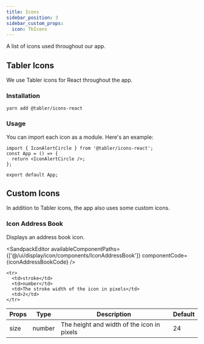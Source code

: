 ```yaml
---
title: Icons
sidebar_position: 3
sidebar_custom_props:
  icon: TbIcons
---
```



A list of icons used throughout our app. 

## Tabler Icons

We use Tabler icons for React throughout the app. 

### Installation

```
yarn add @tabler/icons-react
```

### Usage

You can import each icon as a module. Here's an example:

```
import { IconAlertCircle } from '@tabler/icons-react';
const App = () => {
  return <IconAlertCircle />;
};

export default App;
```

## Custom Icons

In addition to Tabler icons, the app also uses some custom icons.  

### Icon Address Book

Displays an address book icon. 

<Tabs>

<TabItem value="usage" label="Usage" default>

<SandpackEditor
  availableComponentPaths={['@/ui/display/icon/components/IconAddressBook']}
  componentCode={iconAddressBookCode} 
/>

</TabItem>

<TabItem value="props" label="Props">

<table>
  <thead>
    <tr>
      <th>Props</th>
      <th>Type</th>
      <th>Description</th>
      <th>Default</th>
    </tr>
  </thead>

  <tbody>
    <tr>
      <td>size</td>
      <td>number</td>
      <td>The height and width of the icon in pixels</td>
      <td>24</td>
    </tr>

    <tr>
      <td>stroke</td>
      <td>number</td>
      <td>The stroke width of the icon in pixels</td>
      <td>2</td>
    </tr>

  </tbody>
</table>

</TabItem>

</Tabs>